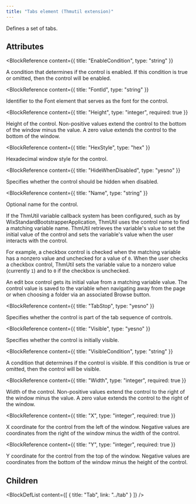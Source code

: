 ```yaml
---
title: "Tabs element (Thmutil extension)"
---
```



Defines a set of tabs.


## Attributes

<BlockWrapper>

  <BlockReference
    content={{
      title: "EnableCondition",
      type: "string"
    }}
  >
  A condition that determines if the control is enabled. If this condition is true or omitted, then the control will be enabled.
  </BlockReference>

  <BlockReference
    content={{
      title: "FontId",
      type: "string"
    }}
  >
  Identifier to the Font element that serves as the font for the control.
  </BlockReference>

  <BlockReference
    content={{
      title: "Height",
      type: "integer",
      required: true
    }}
  >
  Height of the control. Non-positive values extend the control to the bottom of the window minus the value. A zero value extends the control to the bottom of the window.
  </BlockReference>

  <BlockReference
    content={{
      title: "HexStyle",
      type: "hex"
    }}
  >
  Hexadecimal window style for the control.
  </BlockReference>

  <BlockReference
    content={{
      title: "HideWhenDisabled",
      type: "yesno"
    }}
  >
  Specifies whether the control should be hidden when disabled.
  </BlockReference>

  <BlockReference
    content={{
      title: "Name",
      type: "string"
    }}
  >
  Optional name for the control.
  
   If the ThmUtil variable callback system has been configured, such as by
   WixStandardBootstrapperApplication, ThmUtil uses the control name to
   find a matching variable name. ThmUtil retrieves the variable's value
   to set the initial value of the control and sets the variable's value
   when the user interacts with the control.
  
   For example, a checkbox control is checked when the matching variable
   has a nonzero value and unchecked for a value of `0`. When the user
   checks a checkbox control, ThmUtil sets the variable value to a nonzero
   value (currently `1`) and to `0` if the checkbox is unchecked.
  
   An edit box control gets its initial value from a matching variable
   value. The control value is saved to the variable when navigating away
   from the page or when choosing a folder via an associated Browse button.
  </BlockReference>

  <BlockReference
    content={{
      title: "TabStop",
      type: "yesno"
    }}
  >
  Specifies whether the control is part of the tab sequence of controls.
  </BlockReference>

  <BlockReference
    content={{
      title: "Visible",
      type: "yesno"
    }}
  >
  Specifies whether the control is initially visible.
  </BlockReference>

  <BlockReference
    content={{
      title: "VisibleCondition",
      type: "string"
    }}
  >
  A condition that determines if the control is visible. If this condition is true or omitted, then the control will be visible.
  </BlockReference>

  <BlockReference
    content={{
      title: "Width",
      type: "integer",
      required: true
    }}
  >
  Width of the control. Non-positive values extend the control to the right of the window minus the value. A zero value extends the control to the right of the window.
  </BlockReference>

  <BlockReference
    content={{
      title: "X",
      type: "integer",
      required: true
    }}
  >
  X coordinate for the control from the left of the window. Negative values are coordinates from the right of the window minus the width of the control.
  </BlockReference>

  <BlockReference
    content={{
      title: "Y",
      type: "integer",
      required: true
    }}
  >
  Y coordinate for the control from the top of the window. Negative values are coordinates from the bottom of the window minus the height of the control.
  </BlockReference>

</BlockWrapper>

## Children

<BlockDefList content={[
    {
      title: "Tab",
      link: "../tab"
    }
  ]}
/>